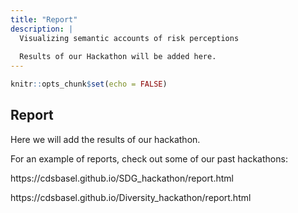 ```yaml
---
title: "Report"
description: |
  Visualizing semantic accounts of risk perceptions
  
  Results of our Hackathon will be added here.
---
```


```r
knitr::opts_chunk$set(echo = FALSE)
``` 

## Report

Here we will add the results of our hackathon. 

For an example of reports, check out some of our past hackathons:

https://cdsbasel.github.io/SDG_hackathon/report.html

https://cdsbasel.github.io/Diversity_hackathon/report.html



